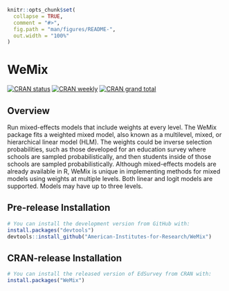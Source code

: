 <!-- README.md is generated from README.Rmd. Please edit that file -->

```r
knitr::opts_chunk$set(
  collapse = TRUE,
  comment = "#>",
  fig.path = "man/figures/README-",
  out.width = "100%"
)
```

# WeMix

<!-- badges: start -->
[![CRAN status](https://www.r-pkg.org/badges/version-ago/WeMix)](https://www.r-pkg.org/badges/version-ago/WeMix)
[![CRAN weekly](https://cranlogs.r-pkg.org/badges/WeMix)](https://cranlogs.r-pkg.org/badges/WeMix)
[![CRAN grand total](https://cranlogs.r-pkg.org/badges/grand-total/WeMix)](https://cranlogs.r-pkg.org/badges/grand-total/WeMix)
<!-- badges: end -->

## Overview

Run mixed-effects models that include weights at every level. The WeMix package fits a weighted mixed model, also known as a multilevel, mixed, or hierarchical linear model (HLM). The weights could be inverse selection probabilities, such as those developed for an education survey where schools are sampled probabilistically, and then students inside of those schools are sampled probabilistically. Although mixed-effects models are already available in R, WeMix is unique in implementing methods for mixed models using weights at multiple levels. Both linear and logit models are supported. Models may have up to three levels.

## Pre-release Installation


``` r
# You can install the development version from GitHub with:
install.packages("devtools")
devtools::install_github("American-Institutes-for-Research/WeMix")
```


## CRAN-release Installation

``` r
# You can install the released version of EdSurvey from CRAN with:
install.packages("WeMix")
```

